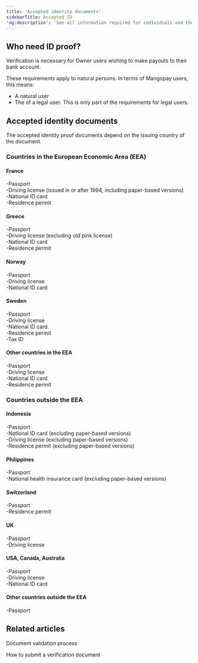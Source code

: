 ```yaml
---
title: 'Accepted identity documents'
sidebarTitle: Accepted ID
'og:description': 'See all information required for individuals and the specific ID documents accepted depending on the country of issue.'
---
```



## Who need ID proof?

Verification is necessary for Owner users wishing to make payouts to their bank account.  

These requirements apply to natural persons. In terms of Mangopay users, this means:  
- A natural user  
- The <LegalRepresentative content="legal representative" /> of a legal user. This is only part of the requirements for legal users.  

## Accepted identity documents  

The accepted identity proof documents depend on the issuing country of the document.  

### Countries in the European Economic Area (EEA)  

#### France  
-Passport  
-Driving license (issued in or after 1994, including paper-based versions)  
-National ID card  
-Residence permit  

#### Greece  
-Passport  
-Driving license (excluding old pink license)  
-National ID card  
-Residence permit  

#### Norway  
-Passport  
-Driving license  
-National ID card  

#### Sweden  
-Passport  
-Driving license  
-National ID card  
-Residence permit  
-Tax ID  

#### Other countries in the EEA  
-Passport  
-Driving license  
-National ID card  
-Residence permit  

### Countries outside the EEA  

#### Indonesia  
-Passport  
-National ID card (excluding paper-based versions)  
-Driving license (excluding paper-based versions)  
-Residence permit (excluding paper-based versions)  

#### Philippines  
-Passport  
-National health insurance card (excluding paper-based versions)  

#### Switzerland  
-Passport  
-Residence permit  

#### UK  
-Passport  
-Driving license  

#### USA, Canada, Australia  
-Passport  
-Driving license  
-National ID card  

#### Other countries outside the EEA  
-Passport  

## Related articles  

<Card title="Article">Document validation process</Card>  

<Card title="Tutorial">How to submit a verification document</Card>